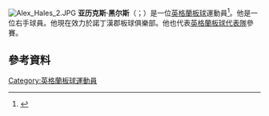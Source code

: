 {{expand|time=2015-07-10T15:16:42+00:00}}
[[File:Alex_Hales_2.JPG|thumb]]
'''亚历克斯·黑尔斯'''（{{lang-en|Alex Hales}}；{{bd|1989年|1月3日}}）是一位[[英格蘭|英格蘭]][[板球|板球]]運動員<ref>{{Cite web |url=http://www.espncricinfo.com/county-cricket-2015/content/story/876283.html |title=Hales' sixes dash thrills on opening night |accessdate=2015-07-10 |archive-date=2019-08-28 |archive-url=https://web.archive.org/web/20190828130608/http://www.espncricinfo.com/county-cricket-2015/content/story/876283.html |dead-url=no }}</ref>。他是一位右手球員。他現在效力於諾丁漢郡板球俱樂部。他也代表[[英格蘭板球代表隊|英格蘭板球代表隊]]參賽。

==參考資料==
{{Reflist}}

{{DEFAULTSORT:Hales, Alex}}
[[Category:英格蘭板球運動員|Category:英格蘭板球運動員]]

{{Sport-bio-stub}}